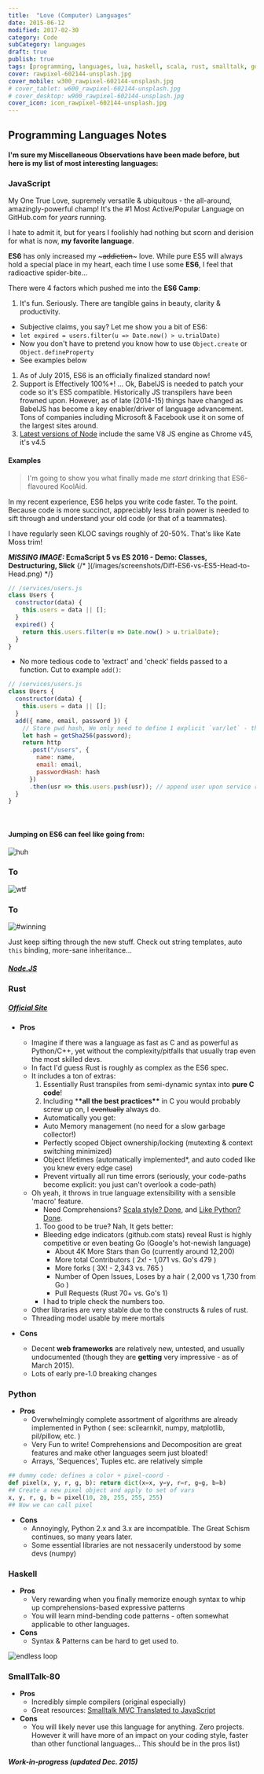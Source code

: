 ---
title:  "Love (Computer) Languages"
date: 2015-06-12
modified: 2017-02-30
category: Code
subCategory: languages
draft: true
publish: true
tags: [programming, languages, lua, haskell, scala, rust, smalltalk, go, javascript, python]
cover: rawpixel-602144-unsplash.jpg
cover_mobile: w300_rawpixel-602144-unsplash.jpg
# cover_tablet: w600_rawpixel-602144-unsplash.jpg
# cover_desktop: w900_rawpixel-602144-unsplash.jpg
cover_icon: icon_rawpixel-602144-unsplash.jpg
---


## Programming Languages Notes

#### I'm sure my Miscellaneous Observations have been made before, but here is my list of most interesting languages:

### JavaScript

My One True Love, supremely versatile & ubiquitous - the all-around, amazingly-powerful champ!
It's the #1 Most Active/Popular Language on GitHub.com for _years_ running.

I hate to admit it, but for years I foolishly had nothing but scorn and derision for what is now, **my favorite language**.

**ES6** has only increased my ~~~addiction~~~ love. While pure ES5 will always hold a special place in my heart, each time I use some **ES6**, I feel that radioactive spider-bite...

There were 4 factors which pushed me into the **ES6 Camp**:

1.  It's fun. Seriously. There are tangible gains in beauty, clarity & productivity.

- Subjective claims, you say? Let me show you a bit of ES6:
- `let expired = users.filter(u => Date.now() > u.trialDate)`
- Now you don't have to pretend you know how to use `Object.create` or `Object.defineProperty`
- See examples below

1.  As of July 2015, ES6 is an officially finalized standard now!
1.  Support is Effectively 100%\*! ... Ok, BabelJS is needed to patch your code so it's ES5 compatible. Historically JS transpilers have been frowned upon. However, as of late (2014-15) things have changed as BabelJS has become a key enabler/driver of language advancement. Tons of companies including Microsoft & Facebook use it on some of the largest sites around.
1.  [Latest versions of Node](https://nodejs.org/en/blog/release/v4.0.0/) include the same V8 JS engine as Chrome v45, it's v4.5

#### Examples

> I'm going to show you what finally made me _start_ drinking that ES6-flavoured KoolAid.

In my recent experience, ES6 helps you write code faster. To the point.
Because code is more succinct, appreciably less brain power is needed to sift through and understand your old code (or that of a teammates).

I have regularly seen KLOC savings roughly of 20-50%. That's like Kate Moss trim!

**_MISSING IMAGE:_ EcmaScript 5 vs ES 2016 - Demo: Classes, Destructuring, Slick**
{/* ](/images/screenshots/Diff-ES6-vs-ES5-Head-to-Head.png) */}

```js
// /services/users.js
class Users {
  constructor(data) {
    this.users = data || [];
  }
  expired() {
    return this.users.filter(u => Date.now() > u.trialDate);
  }
}
```

- No more tedious code to 'extract' and 'check' fields passed to a function. Cut to example `add()`:

```js
// /services/users.js
class Users {
  constructor(data) {
    this.users = data || [];
  }
  add({ name, email, password }) {
    // Store pwd hash, We only need to define 1 explicit `var/let` - the other vars are 'defined' with the `{fields}` wizardry above ^^^
    let hash = getSha256(password);
    return http
      .post("/users", {
        name: name,
        email: email,
        passwordHash: hash
      })
      .then(usr => this.users.push(usr)); // append user upon service response
  }
}
```

<Gist path='justsml/aaddc9852c1624d61cf3'></Gist>

<p>&#160;</p>

#### Jumping on ES6 can feel like going from:

<div class="anigif top">
  <img alt='huh' title="Huh?" src="https://res.cloudinary.com/ddd/image/upload/v1441143891/wtf__tumblr_inline_n7ygqh6Y0C1svcdm1_igeqey.gif" />
</div>
<h3>To</h3>
<div class="anigif">
  <img alt='wtf' title="WTF?!?!" src="https://res.cloudinary.com/ddd/image/upload/v1443133148/cat-wtf-trap.gif" />
</div>
<h3>To</h3>
<div class="anigif end">
  <img alt='#winning' title='#winning' src="https://res.cloudinary.com/ddd/image/upload/v1443133141/full-throttle.gif" />
</div>

Just keep sifting through the new stuff. Check out string templates, auto `this` binding, more-sane inheritance...

##### [Node.JS](http://nodejs.org/)

### Rust

##### [Official Site](http://www.rust-lang.org/)

- **Pros**

  - Imagine if there was a language as fast as C and as powerful as Python/C++, yet without the complexity/pitfalls that usually trap even the most skilled devs.
  - In fact I'd guess Rust is roughly as complex as the ES6 spec.
  - It includes a ton of extras:
    1.  Essentially Rust transpiles from semi-dynamic syntax into **pure C code**!
    1.  Including \***\*all the best practices\*\*** in C you would probably screw up on, I ~~eventually~~ always do.
    - Automatically you get:
    - Auto Memory management (no need for a slow garbage collector!)
    - Perfectly scoped Object ownership/locking (mutexting & context switching minimized)
    - Object lifetimes (automatically implemented\*, and auto coded like you knew every edge case)
    - Prevent virtually all run time errors (seriously, your code-paths become explicit: you just can't overlook a code-path)
  - Oh yeah, it throws in true language extensibility with a sensible 'macro' feature.
    - Need Comprehensions? [Scala style? Done](https://gist.github.com/hanny24/5749688), and [Like Python? Done](https://gist.github.com/JeffBelgum/5e762761cd63c796e803).
    1.  Too good to be true? Nah, It gets better:
    - Bleeding edge indicators (github.com stats) reveal Rust is highly competitive or even beating Go (Google's hot-newish language)
      - About 4K More Stars than Go (currently around 12,200)
      - More total Contributors ( 2x! - 1,071 vs. Go's 479 )
      - More forks ( 3X! - 2,343 vs. 765 )
      - Number of Open Issues, Loses by a hair ( 2,000 vs 1,730 from Go )
      - Pull Requests (Rust 70+ vs. Go's 1)
    - I had to triple check the numbers too.
  - Other libraries are very stable due to the constructs & rules of rust.
  - Threading model usable by mere mortals

- **Cons**
  - Decent **web frameworks** are relatively new, untested, and usually undocumented (though they are **getting** very impressive - as of March 2015).
  - Lots of early pre-1.0 breaking changes

### Python

- **Pros**
  - Overwhelmingly complete assortment of algorithms are already implemented in Python ( see: scilearnkit, numpy, matplotlib, pil/pillow, etc. )
  - Very Fun to write! Comprehensions and Decomposition are great features and make other languages seem just bloated!
  - Arrays, 'Sequences', Tuples etc. are relatively simple

```python
## dummy code: defines a color + pixel-coord -
def pixel(x, y, r, g, b): return dict(x=x, y=y, r=r, g=g, b=b)
## Create a new pixel object and apply to set of vars
x, y, r, g, b = pixel(10, 20, 255, 255, 255)
## Now we can call pixel
```

- **Cons**
  - Annoyingly, Python 2.x and 3.x are incompatible. The Great Schism continues, so many years later.
  - Some essential libraries are not nessacerily understood by some devs (numpy)

### Haskell

- **Pros**
  - Very rewarding when you finally memorize enough syntax to whip up comprehensions-based expressive patterns
  - You will learn mind-bending code patterns - often somewhat applicable to other languages.
- **Cons**
  - Syntax & Patterns can be hard to get used to.

<div class="anigif end">
  <img alt='endless loop' src="https://res.cloudinary.com/ddd/image/upload/v1441143881/endless-loop.gif" />
</div>

### SmallTalk-80

- **Pros**
  - Incredibly simple compilers (original especially)
  - Great resources: [Smalltalk MVC Translated to JavaScript](http://peter.michaux.ca/articles/smalltalk-mvc-translated-to-javascript)
- **Cons**
  - You will likely never use this language for anything. Zero projects. However it will have more of an impact on your coding style, faster than other functional languages... This should be in the pros list)

#### _Work-in-progress (updated Dec. 2015)_

[schema_refactor]: https://res.cloudinary.com/ddd/image/upload/bldg-collapse__wsZKhIc_kafcha.gif
[not_a_fan]: https://res.cloudinary.com/ddd/image/upload/timeout-expired.gif
[teamwork]: https://res.cloudinary.com/ddd/image/upload/teamwork__tumblr_n2df80cPZa1s373hwo1_400_ghv4xn.gif
[fuck_this]: https://res.cloudinary.com/ddd/image/upload/panda-rampage__tumblr_nq7srwTXqr1stn6klo1_500_gm2som.gif
[new_feature]: https://res.cloudinary.com/ddd/image/upload/simba-toss-error.gif
[drinking]: https://res.cloudinary.com/ddd/image/upload/v1442175801/system-maint-anon.gif
[cat_outfit]: https://res.cloudinary.com/ddd/image/upload/v1441143858/cat-bee-fail.gif
[cat_loops]: https://res.cloudinary.com/ddd/image/upload/v1441143869/cat-loops.gif
[cat_bowl]: https://res.cloudinary.com/ddd/image/upload/v1441143883/kitten_bowl.gif
[cat_wtf]: https://res.cloudinary.com/ddd/image/upload/v1441143878/cat-wtf.gif
[endless_loop]: https://res.cloudinary.com/ddd/image/upload/v1441143881/endless-loop.gif
[happy_time]: https://res.cloudinary.com/ddd/image/upload/v1443133146/happy-time.gif
